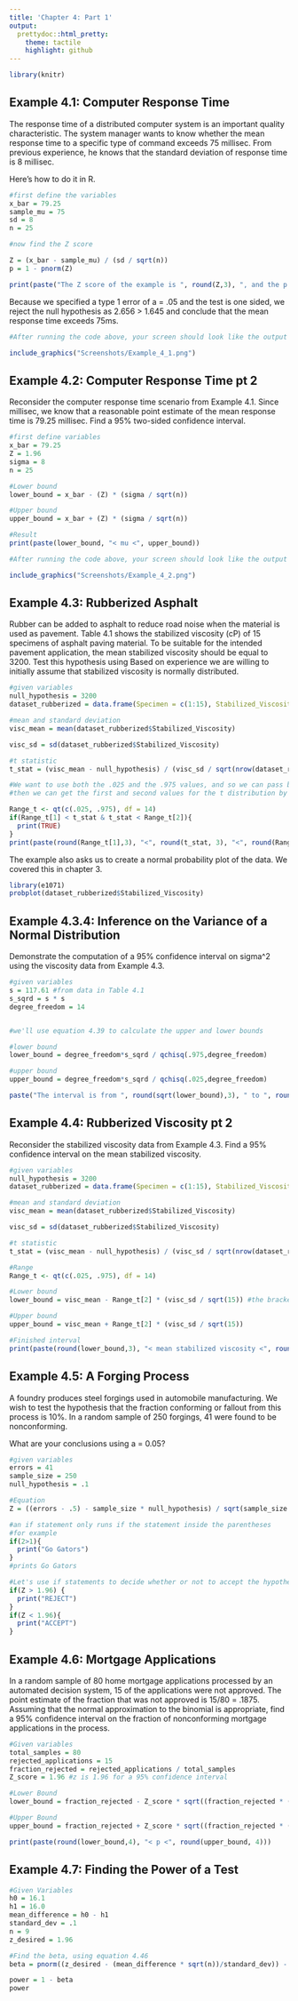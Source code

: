 ```yaml
---
title: 'Chapter 4: Part 1'
output:
  prettydoc::html_pretty:
    theme: tactile
    highlight: github
---
```



```r
library(knitr)
```

  
  
## Example 4.1: Computer Response Time


The response time of a distributed computer system is an important quality characteristic. The system manager wants to know whether the mean response time to a specific type of command exceeds 75 millisec. From previous experience, he
knows that the standard deviation of response time is 8 millisec. 
  
Here's how to do it in R.



```r
#first define the variables
x_bar = 79.25
sample_mu = 75
sd = 8
n = 25

#now find the Z score

Z = (x_bar - sample_mu) / (sd / sqrt(n))
p = 1 - pnorm(Z)

print(paste("The Z score of the example is ", round(Z,3), ", and the p score associated is ", round(p,4), sep = ""))


```

Because we specified a type 1 error of a = .05 and the test is one sided, we reject the null hypothesis as 2.656 > 1.645 and conclude that the mean response time exceeds 75ms. 

```r

#After running the code above, your screen should look like the output below

include_graphics("Screenshots/Example_4_1.png")


```



## Example 4.2: Computer Response Time pt 2


Reconsider the computer response time scenario from Example 4.1. Since millisec, we know that a reasonable point estimate of the mean response time is 79.25 millisec. Find a 95% two-sided confidence interval.


```r
#first define variables
x_bar = 79.25
Z = 1.96
sigma = 8
n = 25

#Lower bound
lower_bound = x_bar - (Z) * (sigma / sqrt(n))

#Upper bound
upper_bound = x_bar + (Z) * (sigma / sqrt(n))

#Result
print(paste(lower_bound, "< mu <", upper_bound))

```

```r
#After running the code above, your screen should look like the output below

include_graphics("Screenshots/Example_4_2.png")
```

## Example 4.3: Rubberized Asphalt

Rubber can be added to asphalt to reduce road noise when the material is used as pavement. Table 4.1 shows the stabilized viscosity (cP) of 15 specimens of asphalt paving material. To be suitable for the intended pavement application, the mean stabilized viscosity should be equal to 3200. Test this hypothesis using Based on experience we are willing to initially assume that stabilized viscosity is normally distributed.


```r
#given variables
null_hypothesis = 3200
dataset_rubberized = data.frame(Specimen = c(1:15), Stabilized_Viscosity = c(3193, 3124, 3153, 3145, 3093, 3466, 3355, 2979, 3182, 3227, 3256, 3332, 3204, 3282, 3170))

#mean and standard deviation
visc_mean = mean(dataset_rubberized$Stabilized_Viscosity)

visc_sd = sd(dataset_rubberized$Stabilized_Viscosity)

#t statistic
t_stat = (visc_mean - null_hypothesis) / (visc_sd / sqrt(nrow(dataset_rubberized)))

#We want to use both the .025 and the .975 values, and so we can pass both of those into our qt() file which covers the t distribution
#then we can get the first and second values for the t distribution by Range_t[1] and Range_t[2] respectively

Range_t <- qt(c(.025, .975), df = 14)
if(Range_t[1] < t_stat & t_stat < Range_t[2]){
  print(TRUE)
}
print(paste(round(Range_t[1],3), "<", round(t_stat, 3), "<", round(Range_t[2], 3)))


```

The example also asks us to create a normal probability plot of the data. We covered this in chapter 3. 

```r
library(e1071)
probplot(dataset_rubberized$Stabilized_Viscosity)

```


## Example 4.3.4: Inference on the Variance of a Normal Distribution
  
Demonstrate the computation of a 95% confidence interval on sigma^2 using the viscosity data from Example 4.3. 
  
  
```r
#given variables
s = 117.61 #from data in Table 4.1
s_sqrd = s * s
degree_freedom = 14


#we'll use equation 4.39 to calculate the upper and lower bounds 

#lower bound
lower_bound = degree_freedom*s_sqrd / qchisq(.975,degree_freedom)

#upper bound
upper_bound = degree_freedom*s_sqrd / qchisq(.025,degree_freedom)

paste("The interval is from ", round(sqrt(lower_bound),3), " to ", round(sqrt(upper_bound),3))

```

  
   
  
## Example 4.4: Rubberized Viscosity pt 2

Reconsider the stabilized viscosity data from Example 4.3. Find a 95% confidence interval on the mean stabilized viscosity.

```r
#given variables
null_hypothesis = 3200
dataset_rubberized = data.frame(Specimen = c(1:15), Stabilized_Viscosity = c(3193, 3124, 3153, 3145, 3093, 3466, 3355, 2979, 3182, 3227, 3256, 3332, 3204, 3282, 3170))

#mean and standard deviation
visc_mean = mean(dataset_rubberized$Stabilized_Viscosity)

visc_sd = sd(dataset_rubberized$Stabilized_Viscosity)

#t statistic
t_stat = (visc_mean - null_hypothesis) / (visc_sd / sqrt(nrow(dataset_rubberized)))

#Range
Range_t <- qt(c(.025, .975), df = 14)

#Lower bound
lower_bound = visc_mean - Range_t[2] * (visc_sd / sqrt(15)) #the brackets index the Range_t vector, giving us the second value

#Upper bound
upper_bound = visc_mean + Range_t[2] * (visc_sd / sqrt(15))

#Finished interval
print(paste(round(lower_bound,3), "< mean stabilized viscosity <", round(upper_bound, 3)))


```

## Example 4.5: A Forging Process

A foundry produces steel forgings used in automobile manufacturing.
We wish to test the hypothesis that the fraction conforming or fallout from this process is 10%. In a random sample of 250 forgings, 41 were found to be nonconforming. 
  
What are your conclusions using a = 0.05?


```r
#given variables
errors = 41
sample_size = 250
null_hypothesis = .1

#Equation
Z = ((errors - .5) - sample_size * null_hypothesis) / sqrt(sample_size * null_hypothesis * (1 - null_hypothesis))

#an if statement only runs if the statement inside the parentheses
#for example
if(2>1){
  print("Go Gators")
}
#prints Go Gators

#Let's use if statements to decide whether or not to accept the hypothesis
if(Z > 1.96) {
  print("REJECT")
}
if(Z < 1.96){
  print("ACCEPT")
}

```
  
  
## Example 4.6: Mortgage Applications

In a random sample of 80 home mortgage applications processed by an automated decision system, 15 of the applications were not approved. The point estimate of the fraction that was not approved is 15/80 = .1875.  
Assuming that the normal approximation to the binomial is appropriate, find a 95% confidence interval on the fraction of nonconforming mortgage applications in the process.
  
  
```r
#Given variables
total_samples = 80
rejected_applications = 15
fraction_rejected = rejected_applications / total_samples
Z_score = 1.96 #z is 1.96 for a 95% confidence interval

#Lower Bound
lower_bound = fraction_rejected - Z_score * sqrt((fraction_rejected * (1 - fraction_rejected)) / total_samples)

#Upper Bound
upper_bound = fraction_rejected + Z_score * sqrt((fraction_rejected * (1 - fraction_rejected)) / total_samples)

print(paste(round(lower_bound,4), "< p <", round(upper_bound, 4)))


```

## Example 4.7: Finding the Power of a Test
  
```r
#Given Variables
h0 = 16.1
h1 = 16.0
mean_difference = h0 - h1
standard_dev = .1
n = 9
z_desired = 1.96

#Find the beta, using equation 4.46
beta = pnorm((z_desired - (mean_difference * sqrt(n))/standard_dev)) - pnorm(-z_desired - (mean_difference * sqrt(n)/standard_dev))

power = 1 - beta
power

```
